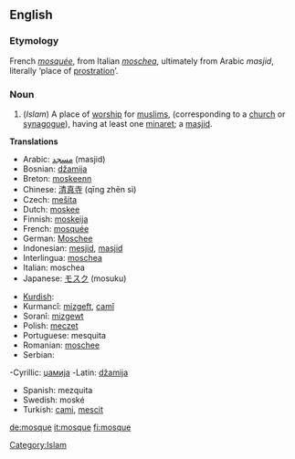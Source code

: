==English==
===Etymology===
French ''[[mosquée]]'', from Italian ''[[moschea]]'', ultimately from Arabic {{ARchar|[[مسجد]]}} ''masjid'', literally ‘place of [[prostration]]’.

===Noun===
{{wikipedia}}
{{en-noun|mosque|mosques}}
#(''Islam'') A place of [[worship]] for [[muslims]], (corresponding to a [[church]] or [[synagogue]]), having at least one [[minaret]]; a [[masjid]].

'''Translations'''
{{top}}
* Arabic: [[مسجد]] (masjid)
* Bosnian: [[džamija]] {{f}}
* Breton: [[moskeenn]] {{f}}
* Chinese: [[清真寺]] (qīng zhēn sì)
* Czech: [[mešita]] {{f}}
* Dutch: [[moskee]] {{f}}
* Finnish: [[moskeija]]
* French: [[mosquée]] {{f}}
* German: [[Moschee]] {{f}}
* Indonesian: [[mesjid]],  [[masjid]]
* Interlingua: [[moschea]]
* Italian: moschea
* Japanese: [[モスク]] (mosuku)
{{mid}}
* [[Kurdish]]:
* Kurmancî: [[mizgeft]], [[camî]]
* Soranî: [[mizgewt]]
* Polish: [[meczet]] {{m}}
* Portuguese: mesquita
* Romanian: [[moschee]] {{f}}
* Serbian:
-Cyrillic: [[џамија#Serbian|џамија]] {{f}}
-Latin: [[džamija#Serbian|džamija]] {{f}}
* Spanish: mezquita
* Swedish: moské
* Turkish: [[cami]], [[mescit]]
{{bottom}}

[[Category:Islam]]

[[de:mosque]]
[[it:mosque]]
[[fi:mosque]]